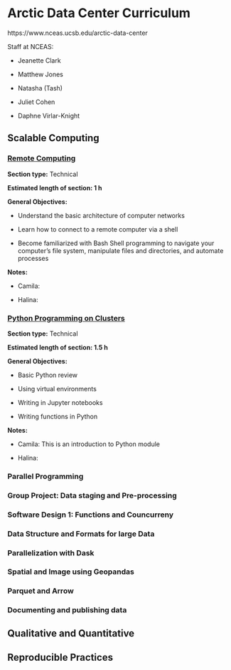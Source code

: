 # Arctic Data Center Curriculum

https://www.nceas.ucsb.edu/arctic-data-center

Staff at NCEAS:

-   Jeanette Clark

-   Matthew Jones

-   Natasha (Tash)

-   Juliet Cohen

-   Daphne Virlar-Knight

## Scalable Computing

### [Remote Computing](https://learning.nceas.ucsb.edu/2022-09-arctic/sections/02-remote-computing.html)

**Section type:** Technical

**Estimated length of section: 1 h**

**General Objectives:**

-   Understand the basic architecture of computer networks

-   Learn how to connect to a remote computer via a shell

-   Become familiarized with Bash Shell programming to navigate your computer's file system, manipulate files and directories, and automate processes

**Notes:**

-   Camila:

-   Halina:

### [Python Programming on Clusters](https://learning.nceas.ucsb.edu/2022-09-arctic/sections/03-python-intro.html) 

**Section type:** Technical

**Estimated length of section: 1.5 h**

**General Objectives:**

-   Basic Python review

-   Using virtual environments

-   Writing in Jupyter notebooks

-   Writing functions in Python

**Notes:**

-   Camila: This is an introduction to Python module

-   Halina:

### Parallel Programming
### Group Project: Data staging and Pre-processing
### Software Design 1: Functions and Councurreny
### Data Structure and Formats for large Data
### Parallelization with Dask

### Spatial and Image using Geopandas
### Parquet and Arrow
### Documenting and publishing data

## Qualitative and Quantitative

## Reproducible Practices
